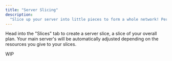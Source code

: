 ```yaml
---
title: "Server Slicing"
description:
  "Slice up your server into little pieces to form a whole network! Perfect for server owners who are looking to build their gaming community."
---
```


Head into the "Slices" tab to create a server slice, a slice of your overall plan. Your main server's will be automatically adjusted depending on the resources you give to your slices.

WIP